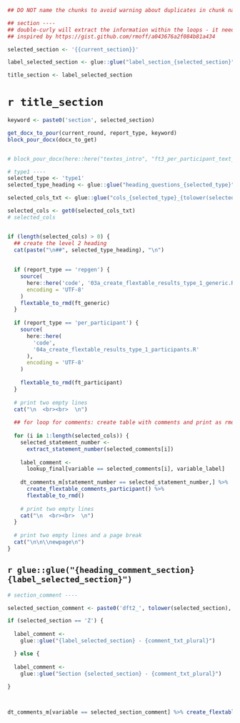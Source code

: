 \newpage


```r

## DO NOT name the chunks to avoid warning about duplicates in chunk names during the loop

## section ----
## double-curly will extract the information within the loops - it needs the single quotes around it
## inspired by https://gist.github.com/rmoff/a043676a2f084b81a434

selected_section <- '{{current_section}}'

label_selected_section <- glue::glue("label_section_{selected_section}") |> get()

title_section <- label_selected_section
```

# `r title_section`

```r
keyword <- paste0('section', selected_section)

get_docx_to_pour(current_round, report_type, keyword)
block_pour_docx(docx_to_get)


# block_pour_docx(here::here("textes_intro", "ft3_per_participant_text_intro_sectionZ.docx"))
```



```r
# type1 ----
selected_type <- 'type1'
selected_type_heading <- glue::glue("heading_questions_{selected_type}") |> get()

selected_cols_txt <- glue::glue("cols_{selected_type}_{tolower(selected_section)}")

selected_cols <- get0(selected_cols_txt)
# selected_cols


if (length(selected_cols) > 0) {
  ## create the level 2 heading
  cat(paste("\n##", selected_type_heading), "\n")
  
  
  if (report_type == 'repgen') {
    source(
      here::here('code', '03a_create_flextable_results_type_1_generic.R'),
      encoding = 'UTF-8'
    )
    flextable_to_rmd(ft_generic)
  }
  
  if (report_type == 'per_participant') {
    source(
      here::here(
        'code',
        '04a_create_flextable_results_type_1_participants.R'
      ),
      encoding = 'UTF-8'
    )
    
    flextable_to_rmd(ft_participant)
  }
  
  # print two empty lines
  cat("\n  <br><br>  \n")
  
  ## for loop for comments: create table with comments and print as rmd
  
  for (i in 1:length(selected_cols)) {
    selected_statement_number <-
      extract_statement_number(selected_comments[i])
    
    label_comment <-
      lookup_final[variable == selected_comments[i], variable_label]
    
    dt_comments_m[statement_number == selected_statement_number,] %>%
      create_flextable_comments_participant() %>%
      flextable_to_rmd()
    
    # print two empty lines
    cat("\n  <br><br>  \n")
  }
  
  # print two empty lines and a page break
  cat("\n\n\\newpage\n")
}

```


## `r glue::glue("{heading_comment_section} {label_selected_section}")`

```r
# section_comment ----

selected_section_comment <- paste0('dft2_', tolower(selected_section), '_comment')

if (selected_section == 'Z') {
  
  label_comment <-
    glue::glue("{label_selected_section} - {comment_txt_plural}")

  } else {
    
  label_comment <-
    glue::glue("Section {selected_section} - {comment_txt_plural}")
  
}



dt_comments_m[variable == selected_section_comment] %>% create_flextable_comments_participant()

```